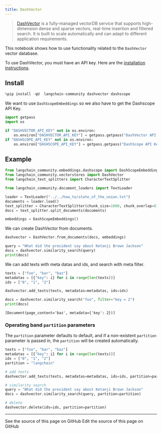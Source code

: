 ```yaml
---
title: DashVector
---
```


> [DashVector](https://help.aliyun.com/document_detail/2510225.html) is a fully-managed vectorDB service that supports high-dimension dense and sparse vectors, real-time insertion and filtered search. It is built to scale automatically and can adapt to different application requirements.

This notebook shows how to use functionality related to the `DashVector` vector database.

To use DashVector, you must have an API key.
Here are the [installation instructions](https://help.aliyun.com/document_detail/2510223.html).

## Install

```python
%pip install -qU  langchain-community dashvector dashscope
```

We want to use `DashScopeEmbeddings` so we also have to get the Dashscope API Key.

```python
import getpass
import os

if "DASHVECTOR_API_KEY" not in os.environ:
    os.environ["DASHVECTOR_API_KEY"] = getpass.getpass("DashVector API Key:")
if "DASHSCOPE_API_KEY" not in os.environ:
    os.environ["DASHSCOPE_API_KEY"] = getpass.getpass("DashScope API Key:")
```

## Example

```python
from langchain_community.embeddings.dashscope import DashScopeEmbeddings
from langchain_community.vectorstores import DashVector
from langchain_text_splitters import CharacterTextSplitter
```

```python
from langchain_community.document_loaders import TextLoader

loader = TextLoader("../../how_to/state_of_the_union.txt")
documents = loader.load()
text_splitter = CharacterTextSplitter(chunk_size=1000, chunk_overlap=0)
docs = text_splitter.split_documents(documents)

embeddings = DashScopeEmbeddings()
```

We can create DashVector from documents.

```python
dashvector = DashVector.from_documents(docs, embeddings)

query = "What did the president say about Ketanji Brown Jackson"
docs = dashvector.similarity_search(query)
print(docs)
```

We can add texts with meta datas and ids, and search with meta filter.

```python
texts = ["foo", "bar", "baz"]
metadatas = [{"key": i} for i in range(len(texts))]
ids = ["0", "1", "2"]

dashvector.add_texts(texts, metadatas=metadatas, ids=ids)

docs = dashvector.similarity_search("foo", filter="key = 2")
print(docs)
```

```output
[Document(page_content='baz', metadata={'key': 2})]
```

### Operating band `partition` parameters

The `partition` parameter defaults to default, and if a non-existent `partition` parameter is passed in, the `partition` will be created automatically.

```python
texts = ["foo", "bar", "baz"]
metadatas = [{"key": i} for i in range(len(texts))]
ids = ["0", "1", "2"]
partition = "langchain"

# add texts
dashvector.add_texts(texts, metadatas=metadatas, ids=ids, partition=partition)

# similarity search
query = "What did the president say about Ketanji Brown Jackson"
docs = dashvector.similarity_search(query, partition=partition)

# delete
dashvector.delete(ids=ids, partition=partition)
```

---

<CardGroup cols={2}>
  <Card title="View Source" icon="eye" href="https://github.com/langchain-ai/docs/blob/main/src/oss/python/integrations/vectorstores/dashvector.mdx">
    See the source of this page on GitHub
  </Card>
  <Card title="Edit Source" icon="pen-to-square" href="https://github.com/langchain-ai/docs/edit/main/src/oss/python/integrations/vectorstores/dashvector.mdx">
    Edit the source of this page on GitHub
  </Card>
</CardGroup>
